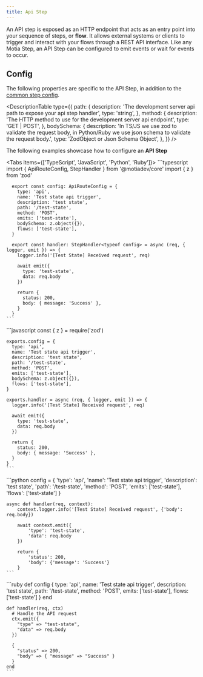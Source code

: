 ```yaml
---
title: Api Step
---
```


An API step is exposed as an HTTP endpoint that acts as an entry point into your sequence of steps, or **flow**. It allows external systems or clients to trigger and interact with your flows through a REST API interface. Like any Motia Step, an API Step can be configured to emit events or wait for events to occur.

## Config

The following properties are specific to the API Step, in addition to the [common step config](/docs/core/steps/defining-steps#config).

<DescriptionTable
  type={{
    path: {
      description: 'The development server api path to expose your api step handler',
      type: 'string',
    },
    method: {
      description: 'The HTTP method to use for the development server api endpoint',
      type: 'GET | POST',
    },
    bodySchema: {
      description:
        'In TS/JS we use zod to validate the request body, in Python/Ruby we use json schema to validate the request body.',
      type: 'ZodObject or Json Schema Object',
    },
  }}
/>

The following examples showcase how to configure an **API Step**

<Tabs items={['TypeScript', 'JavaScript', 'Python', 'Ruby']}>
  <Tab value="TypeScript">
    ```typescript
      import { ApiRouteConfig, StepHandler } from '@motiadev/core'
      import { z } from 'zod'

      export const config: ApiRouteConfig = {
        type: 'api',
        name: 'Test state api trigger',
        description: 'test state',
        path: '/test-state',
        method: 'POST',
        emits: ['test-state'],
        bodySchema: z.object({}),
        flows: ['test-state'],
      }

      export const handler: StepHandler<typeof config> = async (req, { logger, emit }) => {
        logger.info('[Test State] Received request', req)

        await emit({
          type: 'test-state',
          data: req.body
        })

        return {
          status: 200,
          body: { message: 'Success' },
        }
      }
    ```

  </Tab>
  <Tab value="JavaScript">
    ```javascript
    const { z } = require('zod')

    exports.config = {
      type: 'api',
      name: 'Test state api trigger',
      description: 'test state',
      path: '/test-state',
      method: 'POST',
      emits: ['test-state'],
      bodySchema: z.object({}),
      flows: ['test-state'],
    }

    exports.handler = async (req, { logger, emit }) => {
      logger.info('[Test State] Received request', req)

      await emit({
        type: 'test-state',
        data: req.body
      })

      return {
        status: 200,
        body: { message: 'Success' },
      }
    }
    ```

  </Tab>

  <Tab value="Python">
    ```python
    config = {
        'type': 'api',
        'name': 'Test state api trigger',
        'description': 'test state',
        'path': '/test-state',
        'method': 'POST',
        'emits': ['test-state'],
        'flows': ['test-state']
    }

    async def handler(req, context):
        context.logger.info('[Test State] Received request', {'body': req.body})

        await context.emit({
            'type': 'test-state',
            'data': req.body
        })

        return {
            'status': 200,
            'body': {'message': 'Success'}
        }
    ```

  </Tab>
  <Tab value="Ruby">
    ```ruby
    def config
      {
        type: 'api',
        name: 'Test state api trigger',
        description: 'test state',
        path: '/test-state',
        method: 'POST',
        emits: ['test-state'],
        flows: ['test-state']
      }
    end

    def handler(req, ctx)
      # Handle the API request
      ctx.emit({
        "type" => "test-state",
        "data" => req.body
      })

      {
        "status" => 200,
        "body" => { "message" => "Success" }
      }
    end
    ```

  </Tab>
</Tabs>
